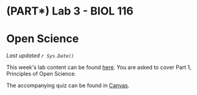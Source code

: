 # (PART\*) Lab 3 - BIOL 116 {-}

# Open Science {-}

*Last updated `r Sys.Date()`*

This week\'s lab content can be found [here](https://ubco-biology.github.io/OS-Introduction/). You are asked to cover Part 1, Principles of Open Science.

The accompanying quiz can be found in [Canvas](https://canvas.ubc.ca).